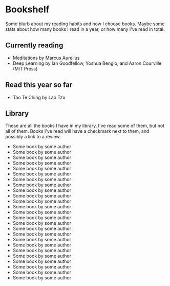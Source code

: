 # Bookshelf

Some blurb about my reading habits and how I choose books. Maybe some stats about how many books I read in a year, or how many I've read in total.

## Currently reading

* Meditations by Marcus Aurelius
* Deep Learning by Ian Goodfellow, Yoshua Bengio, and Aaron Courville (MIT Press)

## Read this year so far

* Tao Te Ching by Lao Tzu

## Library

These are all the books I have in my library. I've read some of them, but not all of them. Books I've read will have a checkmark next to them, and possibly a link to a review.

* Some book by some author
* Some book by some author
* Some book by some author
* Some book by some author
* Some book by some author
* Some book by some author
* Some book by some author
* Some book by some author
* Some book by some author
* Some book by some author
* Some book by some author
* Some book by some author
* Some book by some author
* Some book by some author
* Some book by some author
* Some book by some author
* Some book by some author
* Some book by some author
* Some book by some author
* Some book by some author
* Some book by some author
* Some book by some author
* Some book by some author
* Some book by some author
* Some book by some author
